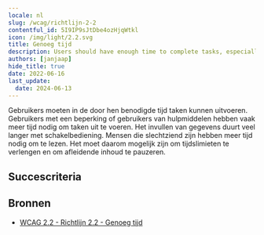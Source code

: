 ```yaml
---
locale: nl
slug: /wcag/richtlijn-2-2
contentful_id: 5I9IP9sJtDbe4ozHjqWtkl
icon: /img/light/2.2.svg
title: Genoeg tijd
description: Users should have enough time to complete tasks, especially when using assistive technologies.
authors: [janjaap]
hide_title: true
date: 2022-06-16
last_update:
  date: 2024-06-13
---
```


<Hero
  title="Genoeg tijd"
  image="/img/light/2.2.svg"
  alt="WCAG 2.2 - Logo"
  prefix="Richtlijn 2.2"
/>

Gebruikers moeten in de door hen benodigde tijd taken kunnen uitvoeren. Gebruikers met een beperking of gebruikers van hulpmiddelen hebben vaak meer tijd nodig om taken uit te voeren. Het invullen van gegevens duurt veel langer met schakelbediening. Mensen die slechtziend zijn hebben meer tijd nodig om te lezen. Het moet daarom mogelijk zijn om tijdslimieten te verlengen en om afleidende inhoud te pauzeren.

## Succescriteria

<LinkList title="Succescriteria" isHighlighted={true}>
  <LinkListItem
    url="/nl/richtlijnen/wcag/succescriterium-2-2-1"
    title="Succescriterium 2.2.1 - Timing aanpasbaar"
    label="Timing aanpasbaar"
    description="Ensure everyone has enough time to complete tasks."
    image="/img/light/2.2.1.svg"
    alt="WCAG 2.2.1 - Logo"
  />
  <LinkListItem
    url="/nl/richtlijnen/wcag/succescriterium-2-2-2"
    title="Succescriterium 2.2.2 - Pauzeren, stoppen, verbergen"
    label="Pauzeren, stoppen, verbergen"
    description="Ensure it is possible to pause, stop or hide moving parts on the screen."
    image="/img/light/2.2.2.svg"
    alt="WCAG 2.2.2 - Logo"
  />
  <LinkListItem
    url="/nl/richtlijnen/wcag/succescriterium-2-2-3"
    title="Succescriterium 2.2.3 - Geen timing"
    label="Geen timing"
    description="Timing should not be an essential part of the event or activity presented by the content, except for non-interactive synchronized media and real-time events."
    image="/img/light/2.2.3.svg"
    alt="WCAG 2.2.3 icon"
  />
  <LinkListItem
    url="/nl/richtlijnen/wcag/succescriterium-2-2-4"
    title="Succescriterium 2.2.4 - Onderbrekingen"
    label="Onderbrekingen"
    description="Interruptions can be postponed or suppressed by the user, except interruptions involving an emergency.  "
    image="/img/light/2.2.4.svg"
    alt="WCAG 2.2.4 icon"
  />
  <LinkListItem
    url="/nl/richtlijnen/wcag/succescriterium-2-2-5"
    title="Succescriterium 2.2.5 - Herauthentisering"
    label="Herauthentisering"
    description="When an authenticated session expires, the user can continue the activity without loss of data after re-authenticating."
    image="/img/light/2.2.5.svg"
    alt="WCAG 2.2.5 icon"
  />
  <LinkListItem
    url="/nl/richtlijnen/wcag/succescriterium-2-2-6"
    title="Succescriterium 2.2.6 - Time-outs"
    label="Time-outs"
    description="Users are warned of the duration of any user inactivity that could cause data loss, unless the data is preserved for more than 20 hours when the user does not take any actions."
    image="/img/light/2.2.6.svg"
    alt="WCAG 2.2.6 icon"
  />
</LinkList>

## Bronnen

- [WCAG 2.2 - Richtlijn 2.2 - Genoeg tijd](https://www.w3.org/Translations/WCAG22-nl/#genoeg-tijd)
